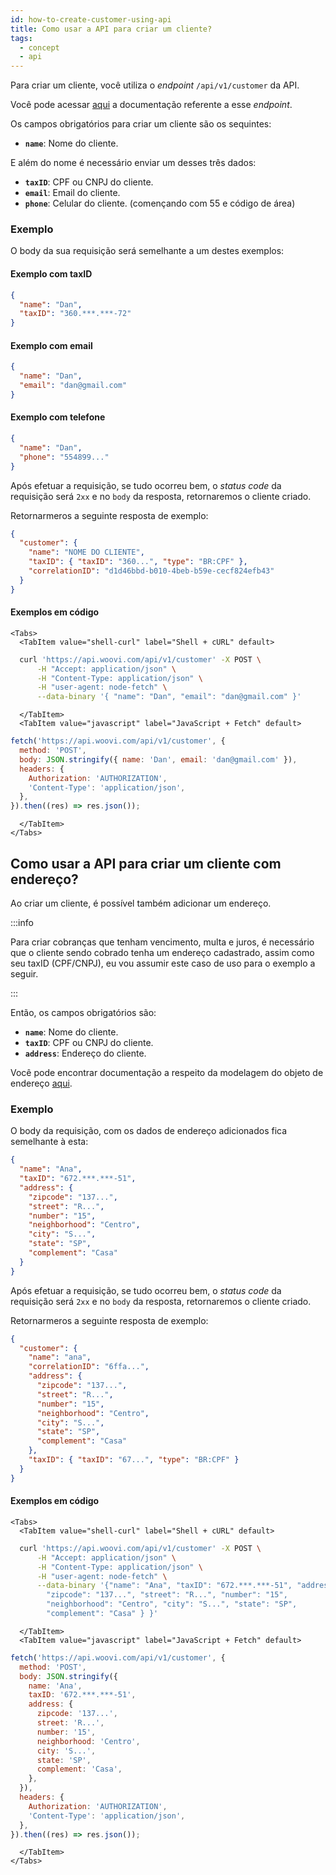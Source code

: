 ```yaml
---
id: how-to-create-customer-using-api
title: Como usar a API para criar um cliente?
tags:
  - concept
  - api
---
```



Para criar um cliente, você utiliza o _endpoint_ `/api/v1/customer` da API.

Você pode acessar [aqui](https://developers.woovi.com/api#tag/customer/paths/~1api~1v1~1customer/post)
a documentação referente a esse _endpoint_.

Os campos obrigatórios para criar um cliente são os sequintes:

- **`name`**: Nome do cliente.

E além do nome é necessário enviar um desses três dados:

- **`taxID`**: CPF ou CNPJ do cliente.
- **`email`**: Email do cliente.
- **`phone`**: Celular do cliente. (començando com 55 e código de área)

### Exemplo

O body da sua requisição será semelhante a um destes exemplos:

#### Exemplo com taxID

```json
{
  "name": "Dan",
  "taxID": "360.***.***-72"
}
```

#### Exemplo com email

```json
{
  "name": "Dan",
  "email": "dan@gmail.com"
}
```

#### Exemplo com telefone

```json
{
  "name": "Dan",
  "phone": "554899..."
}
```

Após efetuar a requisição, se tudo ocorreu bem, o _status code_ da requisição será `2xx` e no `body` da resposta, retornaremos o cliente criado.

Retornarmeros a seguinte resposta de exemplo:

```json
{
  "customer": {
    "name": "NOME DO CLIENTE",
    "taxID": { "taxID": "360...", "type": "BR:CPF" },
    "correlationID": "d1d46bbd-b010-4beb-b59e-cecf824efb43"
  }
}
```

#### Exemplos em código

```mdx-code-block
<Tabs>
  <TabItem value="shell-curl" label="Shell + cURL" default>
```

```sh
  curl 'https://api.woovi.com/api/v1/customer' -X POST \
      -H "Accept: application/json" \
      -H "Content-Type: application/json" \
      -H "user-agent: node-fetch" \
      --data-binary '{ "name": "Dan", "email": "dan@gmail.com" }'
```

```mdx-code-block
  </TabItem>
  <TabItem value="javascript" label="JavaScript + Fetch" default>
```

```js
fetch('https://api.woovi.com/api/v1/customer', {
  method: 'POST',
  body: JSON.stringify({ name: 'Dan', email: 'dan@gmail.com' }),
  headers: {
    Authorization: 'AUTHORIZATION',
    'Content-Type': 'application/json',
  },
}).then((res) => res.json());
```

```mdx-code-block
  </TabItem>
</Tabs>
```

## Como usar a API para criar um cliente com endereço?

Ao criar um cliente, é possível também adicionar um endereço.

:::info

Para criar cobranças que tenham vencimento, multa e juros, é necessário que o cliente sendo cobrado tenha um endereço cadastrado, assim como seu taxID (CPF/CNPJ), eu vou assumir este caso de uso para o exemplo a seguir.

:::

Então, os campos obrigatórios são:

- **`name`**: Nome do cliente.
- **`taxID`**: CPF ou CNPJ do cliente.
- **`address`**: Endereço do cliente.

Você pode encontrar documentação a respeito da modelagem do objeto de endereço [aqui](https://developers.woovi.com/api#tag/customer/paths/~1api~1v1~1customer/post).

### Exemplo

O body da requisição, com os dados de endereço adicionados fica semelhante à esta:

```json
{
  "name": "Ana",
  "taxID": "672.***.***-51",
  "address": {
    "zipcode": "137...",
    "street": "R...",
    "number": "15",
    "neighborhood": "Centro",
    "city": "S...",
    "state": "SP",
    "complement": "Casa"
  }
}
```

Após efetuar a requisição, se tudo ocorreu bem, o _status code_ da requisição será `2xx` e no `body` da resposta, retornaremos o cliente criado.

Retornarmeros a seguinte resposta de exemplo:

```json
{
  "customer": {
    "name": "ana",
    "correlationID": "6ffa...",
    "address": {
      "zipcode": "137...",
      "street": "R...",
      "number": "15",
      "neighborhood": "Centro",
      "city": "S...",
      "state": "SP",
      "complement": "Casa"
    },
    "taxID": { "taxID": "67...", "type": "BR:CPF" }
  }
}
```

#### Exemplos em código

```mdx-code-block
<Tabs>
  <TabItem value="shell-curl" label="Shell + cURL" default>
```

```sh
  curl 'https://api.woovi.com/api/v1/customer' -X POST \
      -H "Accept: application/json" \
      -H "Content-Type: application/json" \
      -H "user-agent: node-fetch" \
      --data-binary '{"name": "Ana", "taxID": "672.***.***-51", "address": {
        "zipcode": "137...", "street": "R...", "number": "15",
        "neighborhood": "Centro", "city": "S...", "state": "SP",
        "complement": "Casa" } }'
```

```mdx-code-block
  </TabItem>
  <TabItem value="javascript" label="JavaScript + Fetch" default>
```

```js
fetch('https://api.woovi.com/api/v1/customer', {
  method: 'POST',
  body: JSON.stringify({
    name: 'Ana',
    taxID: '672.***.***-51',
    address: {
      zipcode: '137...',
      street: 'R...',
      number: '15',
      neighborhood: 'Centro',
      city: 'S...',
      state: 'SP',
      complement: 'Casa',
    },
  }),
  headers: {
    Authorization: 'AUTHORIZATION',
    'Content-Type': 'application/json',
  },
}).then((res) => res.json());
```

```mdx-code-block
  </TabItem>
</Tabs>
```
